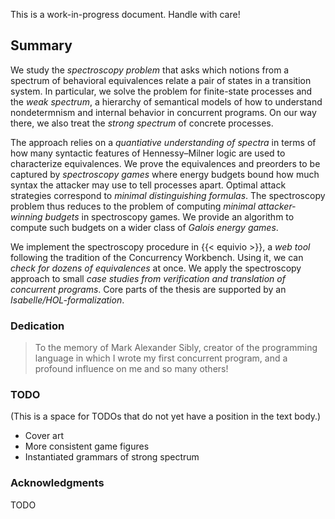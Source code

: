 ::: {.callout-warning}
This is a work-in-progress document. Handle with care!
:::

## Summary {.unnumbered .unlisted}

We study the *spectroscopy problem* that asks which notions from a spectrum of behavioral equivalences relate a pair of states in a transition system.
In particular, we solve the problem for finite-state processes and the *weak spectrum*, a hierarchy of semantical models of how to understand nondetermnism and internal behavior in concurrent programs.
On our way there, we also treat the *strong spectrum* of concrete processes.

The approach relies on a *quantiative understanding of spectra* in terms of how many syntactic features of Hennessy–Milner logic are used to characterize equivalences.
We prove the equivalences and preorders to be captured by *spectroscopy games* where energy budgets bound how much syntax the attacker may use to tell processes apart.
Optimal attack strategies correspond to *minimal distinguishing formulas*.
The spectroscopy problem thus reduces to the problem of computing *minimal attacker-winning budgets* in spectroscopy games.
We provide an algorithm to compute such budgets on a wider class of *Galois energy games*.

We implement the spectroscopy procedure in {{< equivio >}}, a *web tool* following the tradition of the Concurrency Workbench.
Using it, we can *check for dozens of equivalences* at once.
We apply the spectroscopy approach to small *case studies from verification and translation of concurrent programs*.
Core parts of the thesis are supported by an *Isabelle/HOL-formalization*.

\newpage

### Dedication {.unnumbered .unlisted}

> To the memory of Mark Alexander Sibly, creator of the programming language in which I wrote my first concurrent program, and a profound influence on me and so many others!

### TODO {.unnumbered .unlisted}

(This is a space for TODOs that do not yet have a position in the text body.)

- Cover art
- More consistent game figures
- Instantiated grammars of strong spectrum 

### Acknowledgments {.unnumbered .unlisted}

TODO

```{=latex}
{
\newpage
\hypersetup{linkcolor=black}
\setstretch{1.0}
\tableofcontents
\setstretch{1.1}
}
\mainmatterforreal
```

